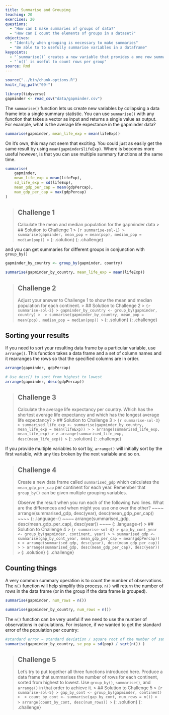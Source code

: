 ```yaml
---
title: Summarise and Grouping
teaching: 20
exercises: 20
questions:
  - "How can I make summaries of groups of data?"
  - "How can I count the elements of groups in a dataset?"
objectives:
  - "Identify when grouping is necessary to make summaries"
  - "Be able to to usefully summarise variables in a dataframe"
keypoints:
  - "`summarise()` creates a new variable that provides a one row summary per group"
  - "`n()` is useful to count rows per group"
source: Rmd
---
```


```r
source("../bin/chunk-options.R")
knitr_fig_path("09-")

library(tidyverse)
gapminder <- read_csv("data/gapminder.csv")
```

The `summarise()` function lets us create new variables by collapsing a data frame into a single 
summary statistic. You can use `summarise()` with any function that takes a vector as input and 
returns a single value as output. For example, what is the average life expectance in the gapminder 
data?

```r
summarise(gapminder, mean_life_exp = mean(lifeExp))
```

On it's own, this may not seem that exciting. You could just as easily get the same result by using
`mean(gapminder$lifeExp)`. Where is becomes more useful however, is that you can use multiple 
summary functions at the same time.

```r
summarise(
    gapminder,
    mean_life_exp = mean(lifeExp),
    sd_life_exp = sd(lifeExp),
    mean_gdp_per_cap = mean(gdpPercap),
    max_gdp_per_cap = max(gdpPercap)
)
```

> ## Challenge 1
> Calculate the mean and median population for the gapminder data
> > ## Solution to Challenge 1
> > ``` {r summarise-sol-1}
> > summarise(gapminder, mean_pop = mean(pop), median_pop = median(pop))
> > ```
> {: .solution}
{: .challenge}

and you can get summaries for different groups in conjunction with `group_by()`

```r
gapminder_by_country <- group_by(gapminder, country)

summarise(gapminder_by_country, mean_life_exp = mean(lifeExp))
```

> ## Challenge 2
> Adjust your answer to Challenge 1 to show the mean and median population for each continent.
> > ## Solution to Challenge 2
> > ``` {r summarise-sol-2}
> > gapminder_by_country <- group_by(gapminder, country)
> > 
> > summarise(gapminder_by_country, mean_pop = mean(pop), median_pop = median(pop))
> > ```
> {: .solution}
{: .challenge}

## Sorting your results
If you need to sort your resulting data frame by a particular variable, use `arrange()`. This 
function takes a data frame and a set of column names and it rearranges the rows so that the 
specified columns are in order.

```r
arrange(gapminder, gdpPercap)

# Use desc() to sort from highest to lowest
arrange(gapminder, desc(gdpPercap))
```

> ## Challenge 3
> Calculate the average life expectancy per country. Which has the shortest average life expectancy 
> and which has the longest average life expectancy?
> > ## Solution to Challenge 3
> > ``` {r summarise-sol-3}
> > summarised_life_exp <- summarise(gapminder_by_country, mean_life_exp = mean(lifeExp))
> >
> > arrange(summarised_life_exp, mean_life_exp)
> >
> > arrange(summarised_life_exp, desc(mean_life_exp))
> > ```
> {: .solution}
{: .challenge}

If you provide multiple variables to sort by, `arrange()` will initially sort by the first variable,
with any ties broken by the next variable and so on.

> ## Challenge 4
> Create a new data frame called `summarised_gdp` which calculates the `mean_gdp_per_cap` per 
> continent for each year. Remember that `group_by()` can be given multiple grouping variables.
>
> Observe the result when you run each of the following two lines. What are the differences and 
> when might you use one over the other?
> ~~~~
> arrange(summarised_gdp, desc(year), desc(mean_gdp_per_cap))
> ~~~~
> {: .language-r}
> ~~~~
> arrange(summarised_gdp, desc(mean_gdp_per_cap), desc(year))
> ~~~~
> {: .language-r}
> > ## Solution to Challenge 4
> > ``` {r summarise-sol-4}
> > gap_by_cont_year <- group_by(gapminder, continent, year)
> >
> > summarised_gdp <- summarise(gap_by_cont_year, mean_gdp_per_cap = mean(gdpPercap))
> >
> > arrange(summarised_gdp, desc(year), desc(mean_gdp_per_cap))
> >
> > arrange(summarised_gdp, desc(mean_gdp_per_cap), desc(year))
> > ```
> {: .solution}
{: .challenge}

## Counting things
A very common summary operation is to count the number of observations. The `n()`
function will help simplify this process. `n()` will return the number of rows in the data frame (or
in the group if the data frame is grouped).

```r
summarise(gapminder, num_rows = n())

summarise(gapminder_by_country, num_rows = n())
```

The `n()` function can be very useful if we need to use the number of observations in calculations.
For instance, if we wanted to get the standard error of the population per country:

```r
#standard error = standard deviation / square root of the number of samples
summarise(gapminder_by_country, se_pop = sd(pop) / sqrt(n()) )
```

> ## Challenge 5
> Let's try to put together all three functions introduced here. Produce a data frame that summarises
> the number of rows for each continent, sorted from highest to lowest. Use 
> `group_by()`, `summarise()`, and `arrange()` in that order to achieve it.
> > ## Solution to Challenge 5
> > ``` {r summarise-sol-5}
> > gap_by_cont <- group_by(gapminder, continent) 
> > 
> > count_by_cont <- summarise(gap_by_cont, num_rows = n())
> > 
> > arrange(count_by_cont, desc(num_rows))
> > ```
> {: .solution}
{: .challenge}